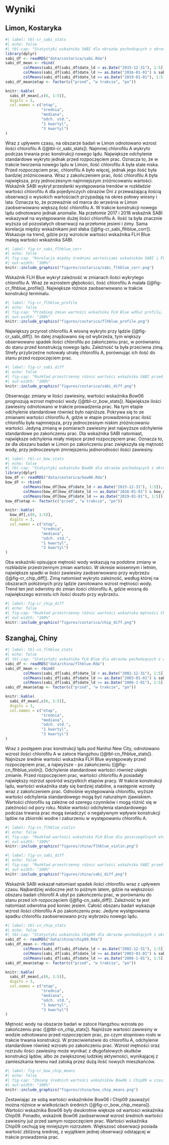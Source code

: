 # Wyniki {#sec-wyniki}

## Limon, Kostaryka
```r
#| label: tbl-cr_sabi_stats
#| echo: false
#| tbl-cap: "Statystyki wskaźnika SABI dla obrazów pochodzących z okresów przed, w trakcie i po wykonywaniu prac konstrukcji terminala kontenerowego w Limon"
library(dplyr)
sabi_df <- readRDS("data/costarica/sabi.Rda")
sabi_df_mean <- rbind(
        colMeans(sabi_df[sabi_df$date_ld < as.Date("2015-12-31"), 1:5]),
        colMeans(sabi_df[sabi_df$date_ld >= as.Date("2016-01-01") & sabi_df$date_ld < as.Date("2018-12-31"), 1:5]),
        colMeans(sabi_df[sabi_df$date_ld >= as.Date("2019-01-01"), 1:5])) %>% as.data.frame()
sabi_df_mean$etap <- factor(c("przed", "w trakcie", "po"))

knitr::kable(
  sabi_df_mean[,c(6, 1:5)],
  digits = 3,
  col.names = c("etap",
                "średnia",
                "mediana",
                "odch. std.",
                "1 kwartyl",
                "3 kwartyl")
)

```
Wraz z upływem czasu, na obszarze badań w Limon odnotowano wzrost ilości chlorofilu A ([@tbl-cr_sabi_stats]).
Najmniej chlorofilu A wykryto podczas trwania prac konstrukcji nowego lądu.
Największe odchylenie standardowe wykryto jednak przed rozpoczęciem prac.
Oznacza to, że w trakcie tworzenia nowego lądu w Limon, ilość chlorofilu A była stale niska. 
Przed rozpoczęciem prac, chlorofilu A było więcej, jednak jego ilość była bardziej zróżnicowana.
Wraz z zakończeniem prac, ilość chlorofilu A była największa, przy jednoczesnym najmniejszym zróżnicowaniu wartości.
Wskaźnik SABI wykrył przesłanki występowania trendów w rozkładzie wartości chlorofilu A dla pojedynczych obrazów 
Dni z przeważającą ilością obserwacji o wysokich wartościach przypadają na okres połowy wiosny i lata.
Oznacza to, że przeważnie od marca do września w Limon zaobserwowano większą ilość chlorofilu A.
W trakcie konstrukcji nowego lądu odnotowano jednak anomalie.
Na przełomie 2017 i 2018 wskaźnik SABI wskazywał na występowanie dużej ilości chlorofilu A.
Ilość ta była znacznie wyższa od pozostałych obserwacji na przełomie jesieni i zimy.
Sama korelacja między wskaźnikami jest słaba ([@fig-cr_sabi_flhblue_corr]).
Wskazuje na trend, gdzie przy wzroście wartości wskaźnika FLH Blue maleją wartości wskaźnika SABI.
```r
#| label: fig-cr_sabi_flhblue_corr
#| echo: false
#| fig-cap: "Korelacja między średnimi wartościami wskaźników SABI i FLH Blue dla obszaru badań w Limon"
#| out-width: "100%"
knitr::include_graphics("figures/costarica/sabi_flhblue_corr.png")
```
Wskaźnik FLH Blue wykrył zależność w zmianach ilości wykrytego chlorofilu A.
Wraz ze wzrostem głębokości, ilość chlorofilu A malała ([@fig-cr_flhblue_profile]).
Największe różnice zaobserwowano w trakcie konstrukcji terminalu.
```r
#| label: fig-cr_flhblue_profile
#| echo: false
#| fig-cap: "Przebieg zmian wartości wskaźnika FLH Blue wdłuż profilu, biegnącego w obszarze badań w Limon"
#| out-width: "100%"
knitr::include_graphics("figures/costarica/flhblue_profile.png")
```
Największy przyrost chlorofilu A wiosną wykryto przy lądzie ([@fig-cr_sabi_diff]).
Im dalej znajdowano się od wybrzeża, tym większy obserwowano spadek ilości chlorofilu po zakończeniu prac, w porównaniu do stanu przed konstrukcją nowego lądu.
Zależność ta była przeciwna zimą.
Strefy przybrzeżne notowały utratę chlorofilu A, porównując ich ilość do stanu przed rozpoczęciem prac.
```r
#| label: fig-cr_sabi_diff
#| echo: false
#| fig-cap: "Rozkład przestrzenny różnic wartości wskaźnika SABI przed rozpoczęciem i po zakończeniu prac na obszarze badań w Limon"
#| out-width: "100%"
knitr::include_graphics("figures/costarica/sabi_diff.png")
```

Obserwując zmiany w ilości zawiesiny, wartości wskaźnika Bow06 prognozują wzrost mętności wody ([@tbl-cr_bow_stats]).
Największe ilości zawiesiny odnotowano w trakcie prowadzenia prac.
Na tym etapie odchylenie standardowe również było najniższe.
Pokrywa się to ze zmianami wartości chlorofilu A, gdzie w etapie prowadzenia prac ilość chlorofilu była najmniejsza, przy jednoczesnym niskim zróżnicowaniu wartości.
Jedyną zmianą w pomiarach zawiesiny jest najwyższe odchylenie standardowe po zakończeniu prac.
Dla wskaźnika SABI natomiast, największe odchylenia miały miejsce przed rozpoczęciem prac.
Oznacza to, że dla obszaru badań w Limon po zakończeniu prac zwiększyła się mętność wody, przy jednoczesnym zmniejszeniu jednorodności ilości zawiesiny.
```r
#| label: tbl-cr_bow_stats
#| echo: false
#| tbl-cap: "Statystyki wskaźnika Bow06 dla obrazów pochodzących z okresów przed, w trakcie i po wykonywaniu prac konstrukcji terminala kontenerowego w Limon"
library(dplyr)
bow_df <- readRDS("data/costarica/bow06.Rda")
bow_df <- rbind(
        colMeans(bow_df[bow_df$date_ld < as.Date("2015-12-31"), 1:5]),
        colMeans(bow_df[bow_df$date_ld >= as.Date("2016-01-01") & bow_df$date_ld < as.Date("2018-12-31"), 1:5]),
        colMeans(bow_df[bow_df$date_ld >= as.Date("2019-01-01"), 1:5])) %>% as.data.frame()
bow_df$etap <- factor(c("przed", "w trakcie", "po"))

knitr::kable(
  bow_df[,c(6, 1:5)],
  digits = 3,
  col.names = c("etap",
                "średnia",
                "mediana",
                "odch. std.",
                "1 kwartyl",
                "3 kwartyl")
)

```
Oba wskaźniki opisujące mętność wody wskazują na podobne zmiany w rozkładzie przestrzennym zmian wartości.
W okresie wiosennym i letnim, największe spadki w ilości zawiesiny zaobserwowano przy wybrzeżu ([@fig-cr_chip_diff]).
Zimą natomiast wykryto zależność, według której na obszarach położonych przy lądzie zanotowano wzrost mętności wody.
Trend ten jest odwrotny do zmian ilości chlorofilu A, gdzie wiosną do największego wzrostu ich ilości doszło przy wybrzeżu.
```r
#| label: fig-cr_chip_diff
#| echo: false
#| fig-cap: "Rozkład przestrzenny różnic wartości wskaźnika mętności Chip09 przed rozpoczęciem i po zakończeniu prac na obszarze badań w Limon"
#| out-width: "100%"
knitr::include_graphics("figures/costarica/chip_diff.png")
```

## Szanghaj, Chiny
```r
#| label: tbl-cn_flhblue_stats
#| echo: false
#| tbl-cap: "Statystyki wskaźnika FLH Blue dla obrazów pochodzących z okresów przed, w trakcie i po wykonywaniu prac konstrukcji Nanhui New City w Szanghaju."
sabi_df <- readRDS("data/china/flhblue.Rda")
sabi_df_mean <- rbind(
        colMeans(sabi_df[sabi_df$date_ld < as.Date("2002-12-31"), 1:5]),
        colMeans(sabi_df[sabi_df$date_ld >= as.Date("2003-01-01") & sabi_df$date_ld < as.Date("2005-12-31"), 1:5]),
        colMeans(sabi_df[sabi_df$date_ld >= as.Date("2006-1-01"), 1:5])) %>% as.data.frame()
sabi_df_mean$etap <- factor(c("przed", "w trakcie", "po"))

knitr::kable(
  sabi_df_mean[,c(6, 1:5)],
  digits = 3,
  col.names = c("etap",
                "średnia",
                "mediana",
                "odch. std.",
                "1 kwartyl",
                "3 kwartyl")
)

```
Wraz z postępem prac konstrukcji lądu pod Nanhui New City, odnotowano wzrost ilości chlorofilu A w zatoce Hangzhou ([@tbl-cn_flhblue_stats]).
Najniższe średnie wartości wskaźnika FLH Blue występowały przed rozpoczęciem prac, a najwyższe - po zakończeniu ([@fig-cn_flhblue_violin]).
Odchylenie standardowe wartości również uległo zmianie.
Przed rozpoczęciem prac, wartości chlorofilu A posiadały największy rozrzut spośród wszystkich etapów pracy.
W trakcie konstrukcji lądu, wartości wskaźnika stały się bardziej stabilne, a następnie wzrosły wraz z zakończeniem prac.
Odnośnie występowania chlorofilu, wyższe wartości odchylenia standardowego mogą być naturalnym zjawiskiem.
Wartości chlorofilu są zależne od szeregu czynników i mogą różnić się w zależności od pory roku.
Niskie wartości odchylenia standardowego podczas trwania prac mogą świadczyć o negatywnym wpływie konstrukcji lądów na zbiorniki wodne i zaburzeniu w występowaniu chlorofilu A.
```r
#| label: fig-cn_flhblue_violin
#| echo: false
#| fig-cap: "Rozkład wartości wskaźnika FLH Blue dla poszczególnych etapów prac na obszarze Nanhui New City w Szanghaju"
#| out-width: "100%"
knitr::include_graphics("figures/china/flhblue_violin.png")
```

```r
#| label: fig-cn_sabi_diff
#| echo: false
#| fig-cap: "Rozkład przestrzenny różnic wartości wskaźnika SABI przed rozpoczęciem i po zakończeniu prac na obszarze badań w Nanhui New City w Szanghaju"
#| out-width: "100%"
knitr::include_graphics("figures/china/sabi_diff.png")
```
Wskaźnik SABI wskazał natomiast spadek ilości chlorofilu wraz z upływem czasu.
Najbardziej widoczne jest to późnym latem, gdzie na większości obszaru badań chlorofil A ubył po zakończeniu prac, w porównaniu do stanu przed ich rozpoczęciem ([@fig-cn_sabi_diff]).
Zależność ta jest natomiast odwrotna pod koniec jesieni.
Całość obszaru badań wykazuje wzrost ilości chlorofilu A po zakończeniu prac.
Jedyne występowania spadku chlorofilu zaobserwowano przy wybrzeżu nowego lądu.
```r
#| label: tbl-cn_chip_stats
#| echo: false
#| tbl-cap: "Statystyki wskaźnika Chip09 dla obrazów pochodzących z okresów przed, w trakcie i po wykonywaniu prac konstrukcji Nanhui New City w Szanghaju."
sabi_df <- readRDS("data/china/chip09.Rda")
sabi_df_mean <- rbind(
        colMeans(sabi_df[sabi_df$date_ld < as.Date("2002-12-31"), 1:5]),
        colMeans(sabi_df[sabi_df$date_ld >= as.Date("2003-01-01") & sabi_df$date_ld < as.Date("2005-12-31"), 1:5]),
        colMeans(sabi_df[sabi_df$date_ld >= as.Date("2006-1-01"), 1:5])) %>% as.data.frame()
sabi_df_mean$etap <- factor(c("przed", "w trakcie", "po"))

knitr::kable(
  sabi_df_mean[,c(6, 1:5)],
  digits = 3,
  col.names = c("etap",
                "średnia",
                "mediana",
                "odch. std.",
                "1 kwartyl",
                "3 kwartyl")
)

```

Mętność wody na obszarze badań w zatoce Hangzhou wzrosła po zakończeniu prac ([@tbl-cn_chip_stats]).
Najniższe wartości zawiesiny w wodzie odnotowano przed rozpoczęciem prac, po czym stopniowo rosło w trakcie trwania konstrukcji.
W przeciwieństwie do chlorofilu A, odchylenie standardowe również wzrosło po zakończeniu prac.
Wzrost mętności oraz rozrzutu ilości zawiesiny może wynikać z długofalowych skutków konstrukcji lądów, albo ze zwiększonej ludzkiej aktywności, wynikającej z zamieszkania terenu nad zatoką przez dużą ilość nowych mieszkańców.
```r
#| label: fig-cr_bow_chip_means
#| echo: false
#| fig-cap: "Zmiany średnich wartości wskaźników Bow06 i Chip09 w czasie na obszarze Nanhui New City w Szanghaju"
#| out-width: "100%"
knitr::include_graphics("figures/china/bow_chip_means.png")
```
Zestawiając ze sobą wartości wskaźników Bow06 i Chip09 zauważyć można różnice w wielkościach średnich ([@fig-cr_bow_chip_means]).
Wartości wskaźnika Bow06 były dwukrotnie większe od wartości wskaźnika Chip09.
Ponadto, wskażnik Bow06 zaobserwował wzrost średnich wartości zawiesiny już przed samym rozpoczęciem prac.
Wartości wskaźnika Chip09 cechują się mniejszym rozrzutem.
Większosć obserwacji posiada wartość zbliżoną średniej, z wyjątkiem jednej obserwacji odstającej w trakcie prowadzenia prac.
